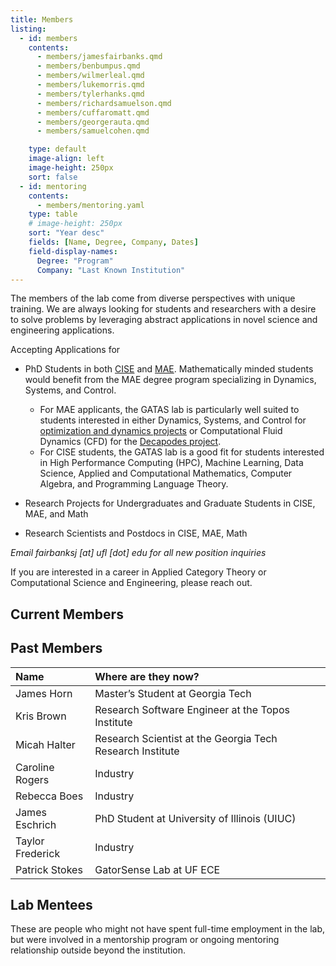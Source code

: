 ```yaml
---
title: Members
listing: 
  - id: members
    contents: 
      - members/jamesfairbanks.qmd
      - members/benbumpus.qmd
      - members/wilmerleal.qmd
      - members/lukemorris.qmd
      - members/tylerhanks.qmd
      - members/richardsamuelson.qmd
      - members/cuffaromatt.qmd
      - members/georgerauta.qmd
      - members/samuelcohen.qmd

    type: default
    image-align: left
    image-height: 250px
    sort: false
  - id: mentoring
    contents: 
      - members/mentoring.yaml
    type: table
    # image-height: 250px
    sort: "Year desc"
    fields: [Name, Degree, Company, Dates]
    field-display-names: 
      Degree: "Program"
      Company: "Last Known Institution"
---
```


The members of the lab come from diverse perspectives with unique training. We are always looking for students and researchers with a desire to solve problems by leveraging abstract applications in novel science and engineering applications.

Accepting Applications for 

* PhD Students in both [CISE](https://www.cise.ufl.edu/academics/graduate/phd/) and [MAE](https://mae.ufl.edu/students/graduate/degree-programs-requirements/). Mathematically minded students would benefit from the MAE degree program specializing in Dynamics, Systems, and Control.
  - For MAE applicants, the GATAS lab is particularly well suited to students interested in either Dynamics, Systems, and Control for [optimization and dynamics projects](project/optimization.qmd) or Computational Fluid Dynamics (CFD) for the [Decapodes project](project/decapodes.qmd).
  - For CISE students, the GATAS lab is a good fit for students interested in High Performance Computing (HPC), Machine Learning, Data Science, Applied and Computational Mathematics, Computer Algebra, and Programming Language Theory.

* Research Projects for Undergraduates and Graduate Students in CISE, MAE, and Math

* Research Scientists and Postdocs in CISE, MAE, Math

*Email fairbanksj [at] ufl [dot] edu for all new position inquiries*

If you are interested in a career in Applied Category Theory or Computational Science and Engineering, please reach out. 

## Current Members

:::{#members}
:::

## Past Members

|  Name | Where are they now?|
|:------|:-------------------|
|James Horn      |Master's Student at Georgia Tech        |
|Kris Brown      |Research Software Engineer at the Topos Institute|
|Micah Halter    |Research Scientist at the Georgia Tech Research Institute|
|Caroline Rogers |Industry|
|Rebecca Boes    |Industry|
|James Eschrich  |PhD Student at University of Illinois (UIUC) |
|Taylor Frederick|Industry|
|Patrick Stokes  |GatorSense Lab at UF ECE|

## Lab Mentees

These are people who might not have spent full-time employment in the lab, but were involved in a mentorship program or ongoing mentoring relationship outside beyond the institution.

:::{#mentoring}
:::
